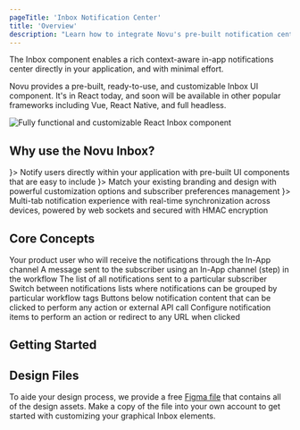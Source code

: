 ```yaml
---
pageTitle: 'Inbox Notification Center'
title: 'Overview'
description: "Learn how to integrate Novu's pre-built notification center component to add real-time in-app notifications to your application."
---
```



The Inbox component enables a rich context-aware in-app notifications center directly in your application, and with minimal effort.

Novu provides a pre-built, ready-to-use, and customizable Inbox UI component. It's in React today, and soon will be available in other popular frameworks including Vue, React Native, and full headless.

<img src="/images/inbox.png" alt="Fully functional and customizable React Inbox component" />

## Why use the Novu Inbox?

<Cards>
  <Card title="In-App Notifications" icon={<MessageSquare />}>
    Notify users directly within your application with pre-built UI components that are easy to
    include
  </Card>
  <Card title="Highly Customizable" icon={<Palette />}>
    Match your existing branding and design with powerful customization options and subscriber
    preferences management
  </Card>
  <Card title="Real-time Sync" icon={<Zap />}>
    Multi-tab notification experience with real-time synchronization across devices, powered by web
    sockets and secured with HMAC encryption
  </Card>
</Cards>

## Core Concepts

<Cards>
  <Card title="Subscriber" href="#subscriber">
    Your product user who will receive the notifications through the In-App channel
  </Card>
  <Card title="Notification" href="#notification">
    A message sent to the subscriber using an In-App channel (step) in the workflow
  </Card>
  <Card title="Notifications List" href="#notifications-list">
    The list of all notifications sent to a particular subscriber
  </Card>
  <Card title="Tabs" href="#tabs">
    Switch between notifications lists where notifications can be grouped by particular workflow
    tags
  </Card>
  <Card title="Notification Actions" href="#notification-actions">
    Buttons below notification content that can be clicked to perform any action or external API
    call
  </Card>
  <Card title="Redirect URL" href="#redirect-url">
    Configure notification items to perform an action or redirect to any URL when clicked
  </Card>
</Cards>

## Getting Started

<Cards>
  <Card
    title="React"
    href="/platform/inbox/react/get-started"
    description="Get started with our pre-built UI component in React"
  />
  <Card
    title="Headless"
    href="/platform/inbox/headless/get-started"
    description="Build custom UI for other frameworks like Vue, Angular etc. using our headless library"
  />
  <Card
    title="React Native"
    href="/platform/sdks/react-native"
    description="Add a notification feed to your React Native app"
  />
</Cards>

## Design Files

To aide your design process, we provide a free [Figma file](https://www.figma.com/community/file/1425407348374863860) that contains all of the design assets. Make a copy of the file into your own account to get started with customizing your graphical Inbox elements.

